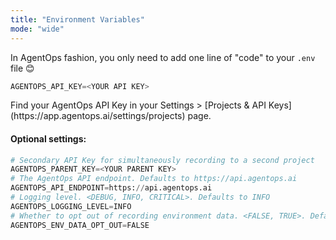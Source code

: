 ```yaml
---
title: "Environment Variables"
mode: "wide"
---
```


In AgentOps fashion, you only need to add one line of "code" to your `.env` file 😊

```python .env
AGENTOPS_API_KEY=<YOUR API KEY>
```

<Tip>
Find your AgentOps API Key in your Settings > [Projects & API Keys](https://app.agentops.ai/settings/projects) page.
</Tip>

#### Optional settings:

```python .env
# Secondary API Key for simultaneously recording to a second project
AGENTOPS_PARENT_KEY=<YOUR PARENT KEY>
# The AgentOps API endpoint. Defaults to https://api.agentops.ai
AGENTOPS_API_ENDPOINT=https://api.agentops.ai
# Logging level. <DEBUG, INFO, CRITICAL>. Defaults to INFO
AGENTOPS_LOGGING_LEVEL=INFO
# Whether to opt out of recording environment data. <FALSE, TRUE>. Defaults to FALSE
AGENTOPS_ENV_DATA_OPT_OUT=FALSE
```